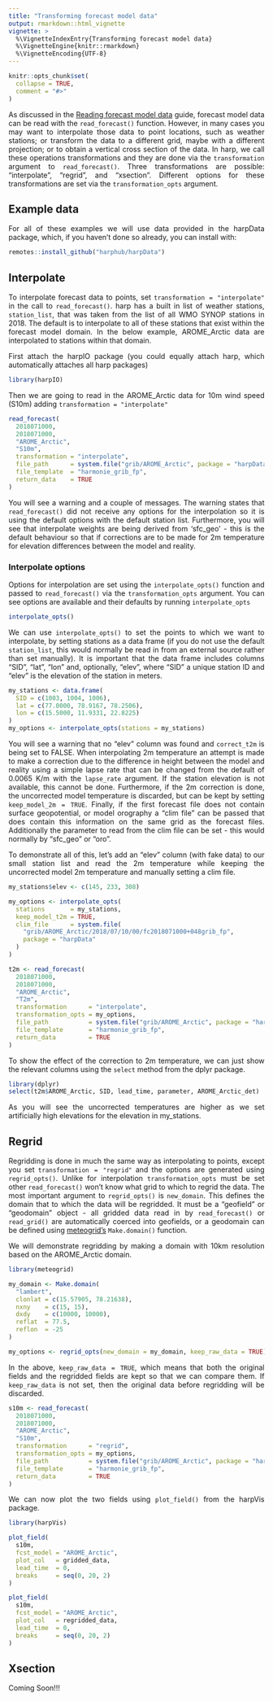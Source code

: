 ```yaml
---
title: "Transforming forecast model data"
output: rmarkdown::html_vignette
vignette: >
  %\VignetteIndexEntry{Transforming forecast model data}
  %\VignetteEngine{knitr::rmarkdown}
  %\VignetteEncoding{UTF-8}
---
```


<style>
body {
text-align: justify;
}
</style>

```r
knitr::opts_chunk$set(
  collapse = TRUE,
  comment = "#>"
)
```

As discussed in the [Reading forecast model data](read_raw_forecast.html) guide, forecast model data can be read with the `read_forecast()` function. However, in many cases you may want to interpolate those data to point locations, such as weather stations; or transform the data to a different grid, maybe with a different projection; or to obtain a vertical cross section of the data. In harp, we call these operations transformations and they are done via the `transformation` argument to `read_forecast()`. Three transformations are possible: "interpolate", "regrid", and "xsection". Different options for these transformations are set via the `transformation_opts` argument.  


## Example data
For all of these examples we will use data provided in the harpData package, which, if you haven't done so already, you can install with:

```r
remotes::install_github("harphub/harpData")
```

## Interpolate
To interpolate forecast data to points, set `transformation = "interpolate"` in the call to `read_forecast()`. harp has a built in list of weather stations, `station_list`, that was taken from the list of all WMO SYNOP stations in 2018. The default is to interpolate to all of these stations that exist within the forecast model domain. In the below example, AROME_Arctic data are interpolated to stations within that domain.

First attach the harpIO package (you could equally attach harp, which automatically attaches all harp packages)
```r
library(harpIO)
```

Then we are going to read in the AROME_Arctic data for 10m wind speed (S10m) adding `transformation = "interpolate"`
```r
read_forecast(
  2018071000,
  2018071000,
  "AROME_Arctic",
  "S10m",
  transformation = "interpolate",
  file_path      = system.file("grib/AROME_Arctic", package = "harpData"),
  file_template  = "harmonie_grib_fp",
  return_data    = TRUE
)
```

You will see a warning and a couple of messages. The warning states that `read_forecast()` did not receive any options for the interpolation so it is using the default options with the default station list. Furthermore, you will see that interpolate weights are being derived from 'sfc_geo' - this is the default behaviour so that if corrections are to be made for 2m temperature for elevation differences between the model and reality. 

### Interpolate options
Options for interpolation are set using the `interpolate_opts()` function and passed to `read_forecast()` via the `transformation_opts` argument. You can see options are available and their defaults by running `interpolate_opts`
```r
interpolate_opts()
```

We can use `interpolate_opts()` to set the points to which we want to interpolate, by setting stations as a data frame (if you do not use the default `station_list`, this would normally be read in from an external source rather than set manually). It is important that the data frame includes columns "SID", "lat", "lon" and, optionally, "elev", where "SID" a unique station ID and "elev" is the elevation of the station in meters. 
```r
my_stations <- data.frame(
  SID = c(1003, 1004, 1006),
  lat = c(77.0000, 78.9167, 78.2506),
  lon = c(15.5000, 11.9331, 22.8225)
)
my_options <- interpolate_opts(stations = my_stations)
```

You will see a warning that no "elev" column was found and `correct_t2m` is being set to FALSE. When interpolating 2m temperature an attempt is made to make a correction due to the difference in height between the model and reality using a simple lapse rate that can be changed from the default of 0.0065 K/m with the `lapse_rate` argument. If the station elevation is not available, this cannot be done. Furthermore, if the 2m correction is done, the uncorrected model temperature is discarded, but can be kept by setting `keep_model_2m = TRUE`. Finally, if the first forecast file does not contain surface geopotential, or model orography a "clim file" can be passed that does contain this information on the same grid as the forecast files. Additionally the parameter to read from the clim file can be set - this would normally by "sfc_geo" or "oro". 

To demonstrate all of this, let's add an "elev" column (with fake data) to our small station list and read the 2m temperature while keeping the uncorrected model 2m temperature and manually setting a clim file. 
```r
my_stations$elev <- c(145, 233, 308)

my_options <- interpolate_opts(
  stations       = my_stations,
  keep_model_t2m = TRUE,
  clim_file      = system.file(
    "grib/AROME_Arctic/2018/07/10/00/fc2018071000+048grib_fp", 
    package = "harpData"
  )
)

t2m <- read_forecast(
  2018071000,
  2018071000,
  "AROME_Arctic",
  "T2m",
  transformation      = "interpolate",
  transformation_opts = my_options,
  file_path           = system.file("grib/AROME_Arctic", package = "harpData"),
  file_template       = "harmonie_grib_fp",
  return_data         = TRUE
)
```

To show the effect of the correction to 2m temperature, we can just show the relevant columns using the `select` method from the dplyr package. 

```r
library(dplyr)
select(t2m$AROME_Arctic, SID, lead_time, parameter, AROME_Arctic_det)
```

As you will see the uncorrected temperatures are higher as we set artificially high elevations for the elevation in my_stations. 

## Regrid
Regridding is done in much the same way as interpolating to points, except you set `transformation = "regrid"` and the options are generated using `regrid_opts()`. Unlike for interpolation `transformation_opts` must be set other `read_forecast()` won't know what grid to which to regrid the data. The most important argument to `regrid_opts()` is `new_domain`. This defines the domain that to which the data will be regridded. It must be a "geofield" or "geodomain" object - all gridded data read in by `read_forecast()` or `read_grid()` are automatically coerced into geofields, or a geodomain can be defined using [meteogrid's](https://github.com/harphub/meteogrid) `Make.domain()` function. 

We will demonstrate regridding by making a domain with 10km resolution based on the AROME_Arctic domain.
```r
library(meteogrid)

my_domain <- Make.domain(
  "lambert",
  clonlat = c(15.57905, 78.21638),
  nxny    = c(15, 15),
  dxdy    = c(10000, 10000),
  reflat  = 77.5,
  reflon  = -25
)

my_options <- regrid_opts(new_domain = my_domain, keep_raw_data = TRUE)
```

In the above, `keep_raw_data = TRUE`, which means that both the original fields and the regridded fields are kept so that we can compare them. If `keep_raw_data` is not set, then the original data before regridding will be discarded. 

```r
s10m <- read_forecast(
  2018071000,
  2018071000,
  "AROME_Arctic",
  "S10m",
  transformation      = "regrid",
  transformation_opts = my_options,
  file_path           = system.file("grib/AROME_Arctic", package = "harpData"),
  file_template       = "harmonie_grib_fp",
  return_data         = TRUE
)
```

We can now plot the two fields using `plot_field()` from the harpVis package. 
```r
library(harpVis)

plot_field(
  s10m, 
  fcst_model = "AROME_Arctic", 
  plot_col   = gridded_data, 
  lead_time  = 0, 
  breaks     = seq(0, 20, 2)
)

plot_field(
  s10m, 
  fcst_model = "AROME_Arctic", 
  plot_col   = regridded_data, 
  lead_time  = 0, 
  breaks     = seq(0, 20, 2)
)

```

## Xsection
Coming Soon!!!

